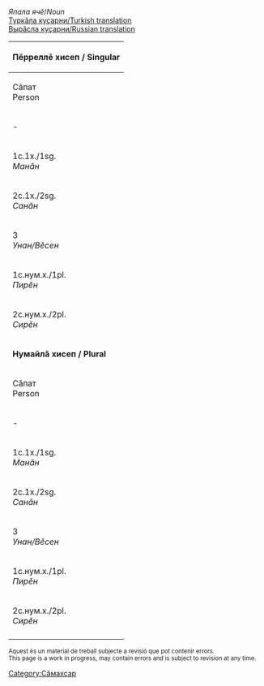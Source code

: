 

''Япала ячӗ''/''Noun''<br/>
[http://ilazki.thinkgeek.co.uk/~spectre/txuvaix/cv-tr/index.php?q=автобус Туркӑла куҫарни/Turkish translation]<br/>
[http://samah.chv.su/cgi-bin/s.cgi?a=s&word=автобус Вырӑсла куҫарни/Russian translation]

{|class=wikitable
|-
!colspan=9|'''Пӗрреллӗ хисеп / Singular'''
|-
!  Сӑпат<br/>Person  !!  Тӗп<br/>Absolutive<br/>''Кам/Мӗн?''  !!  Камӑнлӑх<br/>Genitive<br/>''Камӑн/Мӗнӗн?''  !!  Пару<br/>Dative<br/>''Кама/Мӗне?''  !!  Вырӑн<br/>Locative<br/>''Камра/Мӗнре?''  !!  Туху<br/>Ablative<br/>''Камран/Мӗнрен?''  !!  Пӗрлелӗх<br/>Instrumental<br/>''Кампа/Мӗнпе?''  !!  Ҫуклӑх<br/>Privative<br/>''Камсӑр/Мӗнсӗр?''  !!  Пирке<br/>Final<br/>''Камшӑн/Мӗншӗн?''
|-
| - || автобус || автобус·ӑн || автобус·а || автобус·ра || автобус·ран || автобус·па || автобус·сӑр || автобус·шӑн
|-
| 1c.1х./1sg.<br/>''Мaнӑн'' || автобус·ӑм || автобус·ӑм·ӑн || автобус·ӑм·а || автобус·ӑм·ра || автобус·ӑм·ран || автобус·ӑм·па || автобус·ӑм·сӑр || автобус·ӑм·шӑн 
|-
| 2c.1х./2sg.<br/>''Санӑн'' || автобус·у || автобус·у·н || автобус·н·а|| автобус·у·нта || автобус·у·нтан || автобус·у·па || автобус·у·сӑр || автобус·у·шӑн 
|-
| 3<br/>''Унан/Вӗсен'' || автобус·ӗ || автобус·ӗ·н || автобус··не || автобус·ӗ·нче || автобус·ӗ·нчен || автобус·ӗ·пе || автобус·ӗ·сӗр || автобус·ӗ·шӗн 
|-
| 1c.нум.х./1pl.<br/>''Пирӗн'' || автобус·ӑм·ӑр || автобус·ӑм·ӑр·ӑн || автобус·ӑм·ӑр·а || автобус·ӑм·ӑр·та || автобус·ӑм·ӑр·тан || автобус·ӑм·ӑр·па || автобус·ӑм·ӑр·сӑр || автобус·ӑм·ӑр·шӑн 
|-
| 2c.нум.х./2pl.<br/>''Сирӗн'' || автобус·ӑр || автобус·ӑр·ӑн || автобус·ӑр·а || автобус·ӑр·та || автобус·ӑр·тан || автобус·ӑр·па || автобус·ӑр·сӑр || автобус·ӑр·шӑн 
|-
!colspan=9|'''Нумайлӑ хисеп / Plural'''
|-
!  Сӑпат<br/>Person  !!  Тӗп<br/>Absolutive<br/>''Кам/Мӗн?''  !!  Камӑнлӑх<br/>Genitive<br/>''Камӑн/Мӗнӗн?''  !!  Пару<br/>Dative<br/>''Кама/Мӗне?''  !!  Вырӑн<br/>Locative<br/>''Камра/Мӗнре?''  !!  Туху<br/>Ablative<br/>''Камран/Мӗнрен?''  !!  Пӗрлелӗх<br/>Instrumental<br/>''Кампа/Мӗнпе?''  !!  Ҫуклӑх<br/>Privative<br/>''Камсӑр/Мӗнсӗр?''  !!  Пирке<br/>Final<br/>''Камшӑр/Мӗншӗн?''
|-
| - || автобус·сем || автобус·се·н || автобус·сен·е || автобус·сен·че || автобус·сен·чен || автобус·сем·пе || автобус·сем·сӗр || автобус·сем·шӗн
|-
| 1c.1х./1sg.<br/>''Мaнӑн'' || автобус·ӑм·сем || автобус·ӑм·се·н || автобус·ӑм·сен·е || автобус·ӑм·сен·че || автобус·ӑм·сен·чен || автобус·ӑм·сем·пе || автобус·ӑм·сем·сӗр || автобус·ӑм·сем·шӗн 
|-
| 2c.1х./2sg.<br/>''Санӑн'' || автобус·у·сем || автобус·у·се·н || автобус·у·сен·е || автобус·у·сен·че || автобус·у·сен·чен || автобус·у·сем·пе || автобус·у·сем·сӗр || автобус·у·сем·шӗн 
|-
| 3<br/>''Унан/Вӗсен'' || автобус·ӗ·сем || автобус·ӗ·се·н || автобус·ӗ·сен·е || автобус·ӗ·сен·че || автобус·ӗ·сен·чен || автобус·ӗ·сем·пе || автобус·ӗ·сем·сӗр || автобус·ӗ·сем·шӗн 
|-
| 1c.нум.х./1pl.<br/>''Пирӗн'' || автобус·ӑм·ӑр·сем || автобус·ӑм·ӑр·се·н || автобус·ӑм·ӑр·сен·е || автобус·ӑм·ӑр·сен·че || автобус·ӑм·ӑр·сен·чен || автобус·ӑм·ӑр·сем·пе || автобус·ӑм·ӑр·сем·сӗр || автобус·ӑм·ӑр·сем·шӗн 
|-
| 2c.нум.х./2pl.<br/>''Сирӗн'' || автобус·ӑр·сем || автобус·ӑр·се·н || автобус·ӑр·сен·е || автобус·ӑр·сен·че || автобус·ӑр·сен·чен || автобус·ӑр·сем·пе || автобус·ӑр·сем·сӗр || автобус·ӑр·сем·шӗн 
|-
|}

<small>
Aquest és un material de treball subjecte a revisió que pot contenir errors.<br/>
This page is a work in progress, may contain errors and is subject to revision at any time. 
</small>

[[Category:Сӑмахсар]]